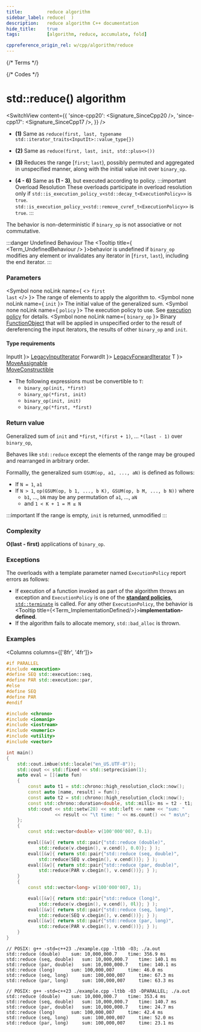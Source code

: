 ```yaml
---
title:         reduce algorithm
sidebar_label: reduce(  )
description:   reduce algorithm C++ documentation
hide_title:    true
tags:          [algorithm, reduce, accumulate, fold]

cppreference_origin_rel: w/cpp/algorithm/reduce
---
```



{/* Terms */}


{/* Codes */}


# std::reduce() algorithm

<SwitchView content={{
  'since-cpp20': <Signature_SinceCpp20 />,
  'since-cpp17': <Signature_SinceCpp17 />,
}} />

- **(1)** Same as `reduce(first, last, typename std::iterator_traits<InputIt>::value_type{})`

- **(2)** Same as `reduce(first, last, init, std::plus<>())`

- **(3)** Reduces the range [`first`; `last`), possibly permuted and aggregated in unspecified manner,
  along with the initial value init over `binary_op`.

- **(4 - 6)** Same as **(1 - 3)**, but executed according to policy.
	:::important Overload Resolution
	These overloads participate in overload resolution only if
	<Until v='cpp20'> <code>std::is_execution_policy_v&lt;std::decay_t&lt;ExecutionPolicy&gt;&gt;</code> is <code>true</code>. </Until>
	<Since v='cpp20'> <code>std::is_execution_policy_v&lt;std::remove_cvref_t&lt;ExecutionPolicy&gt;&gt;</code> is <code>true</code>. </Since>
	:::

The behavior is non-deterministic if `binary_op` is not associative or not commutative.

:::danger Undefined Behaviour
The <Tooltip title={ <Term_UndefinedBehaviour /> }>behavior is undefined</Tooltip> if <code>binary_op</code> modifies any element or invalidates any iterator in [<code>first</code>, <code>last</code>), including the end iterator.
:::

### Parameters

<SymbolTable>

  <Symbol none noLink name={ <> <code>first</code> <br/> <code>last</code> </> }>
    The range of elements to apply the algorithm to.
  </Symbol>
  <Symbol none noLink name={ <code>init</code> }>
    The initial value of the generalized sum.
  </Symbol>
  <Symbol none noLink name={ <code>policy</code> }>
    The execution policy to use. See <a href="#">execution policy</a> for details.
  </Symbol>
  <Symbol none noLink name={ <code>binary_op</code> }>
    Binary <a href="/docs/named_req/FunctionObject">FunctionObject</a> that will be applied in unspecified order to the result of dereferencing the input iterators, the results of other <code>binary_op</code> and <code>init</code>.
  </Symbol>

</SymbolTable>

#### Type requirements

<SymbolTable>
  <Symbol none noLink name={ <code>InputIt</code> }>
    <a href="/docs/named_req/LegacyInputIterator">LegacyInputIterator</a>
  </Symbol>
  <Symbol none noLink name={ <code>ForwardIt</code> }>
    <a href="/docs/named_req/LegacyForwardIterator">LegacyForwardIterator</a>
  </Symbol>
  <Symbol none noLink name={ <code>T</code> }>
    <a href="/docs/named_req/MoveAssignable">MoveAssignable</a> <br />
    <a href="/docs/named_req/MoveConstructible">MoveConstructible</a>
  </Symbol>
</SymbolTable>

- The following expressions must be convertible to `T`:
  - `binary_op(init, *first)`
  - `binary_op(*first, init)`
  - `binary_op(init, init)`
  - `binary_op(*first, *first)`

### Return value

Generalized sum of `init` and `*first`, `*(first + 1)`, ... `*(last - 1)` over `binary_op`,

Behaves like `std::reduce` except the elements of the range may be grouped and rearranged in arbitrary order.

Formallly, the generalized sum `GSUM(op, a1, ..., aN)` is defined as follows:
- If `N = 1`, `a1`
- If `N > 1`, `op(GSUM(op, b 1, ..., b K), GSUM(op, b M, ..., b N))` where
  - `b1`, ..., `bN` may be any permutation of `a1`, ..., `aN`
  - and `1 < K + 1 = M ≤ N`

:::important
If the range is empty, `init` is returned, unmodified
:::

### Complexity

**O(last - first)** applications of `binary_op`.

### Exceptions

The overloads with a template parameter named `ExecutionPolicy` report errors as follows:
- If execution of a function invoked as part of the algorithm throws an exception and `ExecutionPolicy` is one of the [**standard policies**](#), [`std::terminate`](#) is called.
	For any other `ExecutionPolicy`, the behavior is <Tooltip title={<Term_ImplementationDefined/>}>**implementation-defined**</Tooltip>.
- If the algorithm fails to allocate memory, `std::bad_alloc` is thrown.

### Examples

<Columns columns={['8fr', '4fr']}>
<div>

```cpp title='Main.cpp' showLineNumbers
#if PARALLEL
#include <execution>
#define SEQ std::execution::seq,
#define PAR std::execution::par,
#else
#define SEQ
#define PAR
#endif

#include <chrono>
#include <iomanip>
#include <iostream>
#include <numeric>
#include <utility>
#include <vector>

int main()
{
    std::cout.imbue(std::locale("en_US.UTF-8"));
    std::cout << std::fixed << std::setprecision(1);
    auto eval = [](auto fun)
    {
        const auto t1 = std::chrono::high_resolution_clock::now();
        const auto [name, result] = fun();
        const auto t2 = std::chrono::high_resolution_clock::now();
        const std::chrono::duration<double, std::milli> ms = t2 - t1;
        std::cout << std::setw(28) << std::left << name << "sum: "
                  << result << "\t time: " << ms.count() << " ms\n";
    };
    {
        const std::vector<double> v(100'000'007, 0.1);

        eval([&v]{ return std::pair{"std::reduce (double)",
            std::reduce(v.cbegin(), v.cend(), 0.0)}; } );
        eval([&v]{ return std::pair{"std::reduce (seq, double)",
            std::reduce(SEQ v.cbegin(), v.cend())}; } );
        eval([&v]{ return std::pair{"std::reduce (par, double)",
            std::reduce(PAR v.cbegin(), v.cend())}; } );
    }
    {
        const std::vector<long> v(100'000'007, 1);

        eval([&v]{ return std::pair{"std::reduce (long)",
            std::reduce(v.cbegin(), v.cend(), 0l)}; } );
        eval([&v]{ return std::pair{"std::reduce (seq, long)",
            std::reduce(SEQ v.cbegin(), v.cend())}; } );
        eval([&v]{ return std::pair{"std::reduce (par, long)",
            std::reduce(PAR v.cbegin(), v.cend())}; } );
    }
}
```

</div>
<div>

```plaintext title="Possible output"
// POSIX: g++ -std=c++23 ./example.cpp -ltbb -O3; ./a.out
std::reduce (double)    sum: 10,000,000.7    time: 356.9 ms
std::reduce (seq, double)   sum: 10,000,000.7    time: 140.1 ms
std::reduce (par, double)   sum: 10,000,000.7    time: 140.1 ms
std::reduce (long)      sum: 100,000,007     time: 46.0 ms
std::reduce (seq, long)     sum: 100,000,007     time: 67.3 ms
std::reduce (par, long)     sum: 100,000,007     time: 63.3 ms

// POSIX: g++ -std=c++23 ./example.cpp -ltbb -O3 -DPARALLEL; ./a.out
std::reduce (double)    sum: 10,000,000.7    time: 353.4 ms
std::reduce (seq, double)   sum: 10,000,000.7    time: 140.7 ms
std::reduce (par, double)   sum: 10,000,000.7    time: 24.7 ms
std::reduce (long)      sum: 100,000,007     time: 42.4 ms
std::reduce (seq, long)     sum: 100,000,007     time: 52.0 ms
std::reduce (par, long)     sum: 100,000,007     time: 23.1 ms
```

</div>
</Columns>
